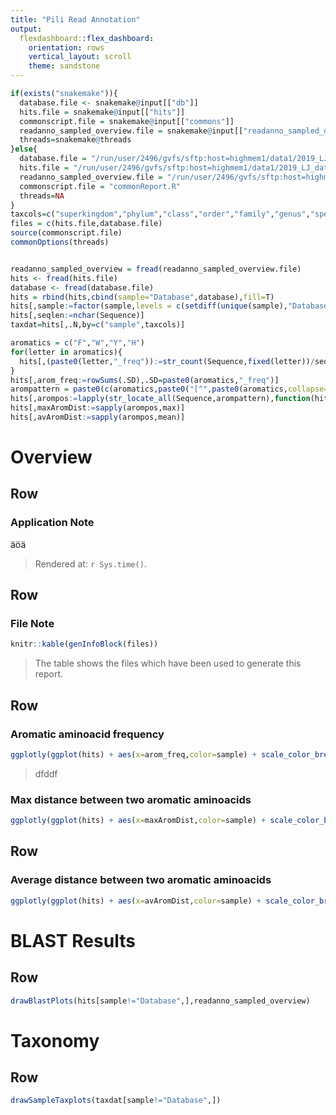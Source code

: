 ```yaml
---
title: "Pili Read Annotation"
output: 
  flexdashboard::flex_dashboard:
    orientation: rows
    vertical_layout: scroll
    theme: sandstone
---
```


```r
if(exists("snakemake")){
  database.file <- snakemake@input[["db"]]
  hits.file = snakemake@input[["hits"]]
  commonscript.file = snakemake@input[["commons"]]
  readanno_sampled_overview.file = snakemake@input[["readanno_sampled_overview"]]
  threads=snakemake@threads
}else{
  database.file = "/run/user/2496/gvfs/sftp:host=highmem1/data1/2019_LJ_data/bachelor_thesis/metadiet/output/databases/readanno/prot/pilus.tsv"
  hits.file = "/run/user/2496/gvfs/sftp:host=highmem1/data1/2019_LJ_data/bachelor_thesis/metadiet/output/Analysis/read_annotation/pilus/pilus_combineddata.tsv"
  readanno_sampled_overview.file = "/run/user/2496/gvfs/sftp:host=highmem1/data1/2019_LJ_data/bachelor_thesis/metadiet/output/Analysis/sequence_data/readanno_sampled/readanno_sampled_overview.tsv"
  commonscript.file = "commonReport.R"
  threads=NA
}
taxcols=c("superkingdom","phylum","class","order","family","genus","species")
files = c(hits.file,database.file)
source(commonscript.file)
commonOptions(threads)


readanno_sampled_overview = fread(readanno_sampled_overview.file)
hits <- fread(hits.file)
database <- fread(database.file)
hits = rbind(hits,cbind(sample="Database",database),fill=T)
hits[,sample:=factor(sample,levels = c(setdiff(unique(sample),"Database"),"Database"),ordered = T)]
hits[,seqlen:=nchar(Sequence)]
taxdat=hits[,.N,by=c("sample",taxcols)]

aromatics = c("F","W","Y","H")
for(letter in aromatics){
  hits[,(paste0(letter,"_freq")):=str_count(Sequence,fixed(letter))/seqlen]
}
hits[,arom_freq:=rowSums(.SD),.SD=paste0(aromatics,"_freq")]
arompattern = paste0(c(aromatics,paste0("[^",paste0(aromatics,collapse=""),"]$")),collapse ="|")
hits[,arompos:=lapply(str_locate_all(Sequence,arompattern),function(hits)c(1,hits[,1]))]
hits[,maxAromDist:=sapply(arompos,max)]
hits[,avAromDist:=sapply(arompos,mean)]


```

Overview
=================

Row
--------------------------------------

### Application Note

äöä

> Rendered at: `r Sys.time()`.

Row
--------------------------------------

### File Note

```r
knitr::kable(genInfoBlock(files))
```
> The table shows the files which have been used to generate this report.

Row
---------------------------------------

### Aromatic aminoacid frequency

```r
ggplotly(ggplot(hits) + aes(x=arom_freq,color=sample) + scale_color_brewer(palette = sample_palette) + geom_freqpoly(binwidth=0.005) + xlab("Aromatic aminoacid frequency")+ylab("Count")+labs(color=sample_palette))
```

> dfddf

### Max distance between two aromatic aminoacids

```r
ggplotly(ggplot(hits) + aes(x=maxAromDist,color=sample) + scale_color_brewer(palette = sample_palette)+ geom_freqpoly(binwidth=1)  + xlab("Max distance between two aromatic amino acids (And Start+End)")+ylab("Count")+labs(color="Sample"))
```

Row
---------------------------------------


### Average distance between two aromatic aminoacids

```r
ggplotly(ggplot(hits) + aes(x=avAromDist,color=sample) + scale_color_brewer(palette = sample_palette)+ geom_freqpoly(binwidth=1)  + xlab("Average distance between two aromatic amino acids (And Start+End)")+ylab("Count")+labs(color="Sample"))
```

BLAST Results
===========================

Row
---------------------------------------

```r
drawBlastPlots(hits[sample!="Database",],readanno_sampled_overview)
```


Taxonomy
===========================

Row
---------------------------------------

```r
drawSampleTaxplots(taxdat[sample!="Database",])
```
